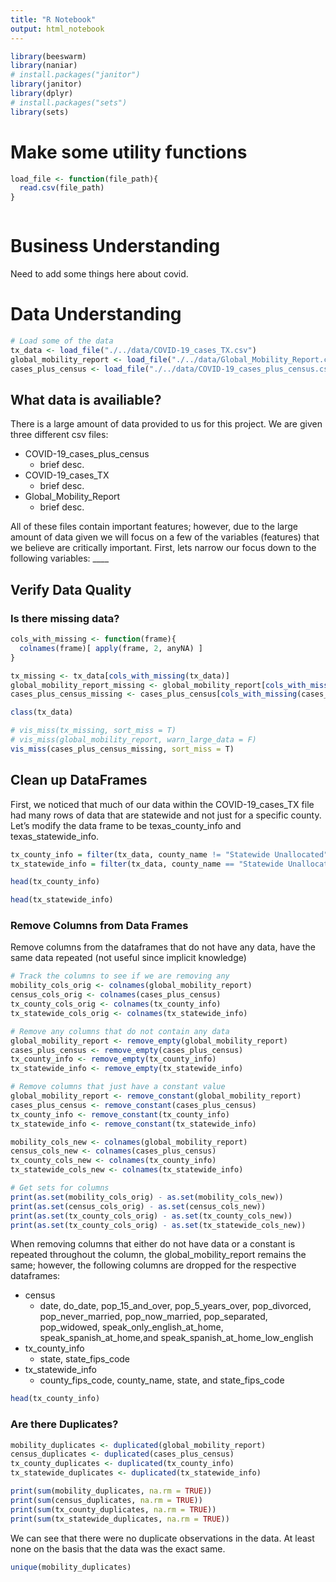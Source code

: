 ```yaml
---
title: "R Notebook"
output: html_notebook
---
```


```r
library(beeswarm)
library(naniar)
# install.packages("janitor")
library(janitor)
library(dplyr)
# install.packages("sets")
library(sets)
```


# Make some utility functions

```r
load_file <- function(file_path){
  read.csv(file_path)
}



```


# Business Understanding

Need to add some things here about covid.

# Data Understanding

```r
# Load some of the data 
tx_data <- load_file("./../data/COVID-19_cases_TX.csv")
global_mobility_report <- load_file("./../data/Global_Mobility_Report.csv")
cases_plus_census <- load_file("./../data/COVID-19_cases_plus_census.csv")
```

## What data is availiable?
There is a large amount of data provided to us for this project.  We are given three different csv files:

* COVID-19_cases_plus_census
  * brief desc.
* COVID-19_cases_TX
  * brief desc.
* Global_Mobility_Report
  * brief desc.

All of these files contain important features; however, due to the large amount of data given we will focus on a few of the variables (features) that we believe are critically important.  First, lets narrow our focus down to the following variables: ____


## Verify Data Quality

### Is there missing data?
```r
cols_with_missing <- function(frame){
  colnames(frame)[ apply(frame, 2, anyNA) ]
}
```


```r
tx_missing <- tx_data[cols_with_missing(tx_data)]
global_mobility_report_missing <- global_mobility_report[cols_with_missing(global_mobility_report)]
cases_plus_census_missing <- cases_plus_census[cols_with_missing(cases_plus_census)]
```

```r
class(tx_data)
```



```r
# vis_miss(tx_missing, sort_miss = T)
# vis_miss(global_mobility_report, warn_large_data = F)
vis_miss(cases_plus_census_missing, sort_miss = T)

```

## Clean up DataFrames
First, we noticed that much of our data within the COVID-19_cases_TX file had many rows of data that are statewide and not just for a specific county.  Let's modify the data frame to be texas_county_info and texas_statewide_info.

```r
tx_county_info = filter(tx_data, county_name != "Statewide Unallocated")
tx_statewide_info = filter(tx_data, county_name == "Statewide Unallocated")
```


```r
head(tx_county_info)
```


```r
head(tx_statewide_info)
```

### Remove Columns from Data Frames

Remove columns from the dataframes that do not have any data, have the same data repeated (not useful since implicit knowledge)

```r
# Track the columns to see if we are removing any 
mobility_cols_orig <- colnames(global_mobility_report)
census_cols_orig <- colnames(cases_plus_census)
tx_county_cols_orig <- colnames(tx_county_info)
tx_statewide_cols_orig <- colnames(tx_statewide_info)

# Remove any columns that do not contain any data
global_mobility_report <- remove_empty(global_mobility_report)
cases_plus_census <- remove_empty(cases_plus_census)
tx_county_info <- remove_empty(tx_county_info)
tx_statewide_info <- remove_empty(tx_statewide_info)

# Remove columns that just have a constant value 
global_mobility_report <- remove_constant(global_mobility_report)
cases_plus_census <- remove_constant(cases_plus_census)
tx_county_info <- remove_constant(tx_county_info)
tx_statewide_info <- remove_constant(tx_statewide_info)

mobility_cols_new <- colnames(global_mobility_report)
census_cols_new <- colnames(cases_plus_census)
tx_county_cols_new <- colnames(tx_county_info)
tx_statewide_cols_new <- colnames(tx_statewide_info)

```

```r
# Get sets for columns 
print(as.set(mobility_cols_orig) - as.set(mobility_cols_new))
print(as.set(census_cols_orig) - as.set(census_cols_new))
print(as.set(tx_county_cols_orig) - as.set(tx_county_cols_new))
print(as.set(tx_county_cols_orig) - as.set(tx_statewide_cols_new))
```

When removing columns that either do not have data or a constant is repeated throughout the column, the global_mobility_report remains the same; however, the following columns are dropped for the respective dataframes:

* census
  * date, do_date, pop_15_and_over, pop_5_years_over, pop_divorced, pop_never_married, pop_now_married, pop_separated, pop_widowed, speak_only_english_at_home, speak_spanish_at_home,and speak_spanish_at_home_low_english
* tx_county_info
  * state, state_fips_code
* tx_statewide_info
  * county_fips_code, county_name, state, and state_fips_code
  
```r
head(tx_county_info)
```

### Are there Duplicates?
```r
mobility_duplicates <- duplicated(global_mobility_report)
census_duplicates <- duplicated(cases_plus_census)
tx_county_duplicates <- duplicated(tx_county_info)
tx_statewide_duplicates <- duplicated(tx_statewide_info)

print(sum(mobility_duplicates, na.rm = TRUE))
print(sum(census_duplicates, na.rm = TRUE))
print(sum(tx_county_duplicates, na.rm = TRUE))
print(sum(tx_statewide_duplicates, na.rm = TRUE))

```

We can see that there were no duplicate observations in the data.  At least none on the basis that the data was the exact same.

```r
unique(mobility_duplicates)
```

  






